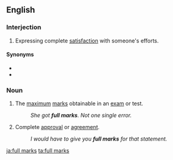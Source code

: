 ==English==

===Interjection===
{{en-interj}}

# Expressing complete [[satisfaction]] with someone's efforts.

====Synonyms====
* {{l|en|bravo}}
* {{l|en|well done}}

===Noun===
{{en-plural noun}}

# The [[maximum]] [[marks]] obtainable in an [[exam]] or test.
#: ''She got '''full marks'''. Not one single error.''
# {{lb|en|idiomatic|by extension}} Complete [[approval]] or [[agreement]].
#: ''I would have to give you '''full marks''' for that statement.''

[[ja:full marks]]
[[ta:full marks]]